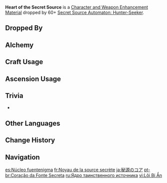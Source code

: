 {{Item Infobox
|id           = 112115
|image        = Item Heart of the Secret Source.png
|type         = Character and Weapon Enhancement Materials
|group        = Secret Source Automaton: Hunter-Seeker Materials
|group2       = Elite Enemy Drops
|invCategory  = Character Development Items
|quality      = 4
|description  = Comes from a now-defunct Secret Source Automaton.<br>It appears to be an intact core by which the Secret Source Automaton was powered, a strange device that seems to have been produced as a universal component. According to legend, the ingenious thinkers of antiquity drew upon the same wisdom used in the creation of golden patterns to design the blueprints by which these extraordinary machines functioned. Perhaps this core was one of them.
|source1      = Dropped by 60+ [[Secret Source Automaton: Hunter-Seeker]]
|source2      = [[Alchemy]]
}}
'''Heart of the Secret Source''' is a [[Character and Weapon Enhancement Material]] dropped by 60+ [[Secret Source Automaton: Hunter-Seeker]].

==Dropped By==
{{Dropped By|level=60}}

==Alchemy==
{{Recipe
|type = Crafting
|Sheath of the Secret Source = 3
|Mora = 125
|sort = Sheath of the Secret Source;Mora
}}

==Craft Usage==
{{Craft Usage}}

==Ascension Usage==
{{Ascension Usage}}

==Trivia==
* {{Mail Attachments by Category List}}

==Other Languages==
{{Other Languages
|en       = Heart of the Secret Source
|zhs      = 秘源真芯
|zhs_rm   = 
|zht      = 秘源真芯
|zht_rm   = 
|zh_tl    = 
|ja       = 秘源のコア
|ja_rm    = Higen no Koa{{Assumed}}
|ja_tl    = Core of the Secret Source
|ko       = 비밀근원 코어
|ko_tl    = 
|es       = Núcleo fuentenigma
|es_tl    = Source Enigma Nucleus
|fr       = Noyau de la source secrète
|fr_tl    = Nucleus of the Secret Source
|ru       = Ядро таинственного источника
|ru_tl    = Core of the Mysterious Source
|th       = Heart of the Secret Source
|vi       = Lõi Bí Ẩn
|vi_tl    = 
|de       = Geheimquellen-Kern
|de_tl    = Core of the Secret Source	
|id       = Heart of the Secret Source
|pt       = Coração da Fonte Secreta
|pt_tl    = 
|tr       = Gizli Kaynağın Kalbi
|tr_tl    = 
|it       = Cuore della Fonte segreta
|it_tl    = 
}}

==Change History==
{{Change History|5.0}}

==Navigation==
{{Development Item Navbox|Character and Weapon Enhancement Materials}}

[[es:Núcleo fuentenigma]]
[[fr:Noyau de la source secrète]]
[[ja:秘源のコア]]
[[pt-br:Coração da Fonte Secreta]]
[[ru:Ядро таинственного источника]]
[[vi:Lõi Bí Ẩn]]